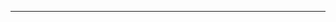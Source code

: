 <noinclude>{{template testcases notice}}</noinclude>
{{marriage/sandbox|Someone|1990}}

{{marriage/sandbox|Someone|1990|2010}}

{{marriage/sandbox|Someone|1990|2010|reason=d}}

{{marriage/sandbox|Someone|1990|2010|reason=s}}

{{marriage/sandbox|Someone|1990|2010|reason=w}}

----

{{marriage/sandbox|Someone|1990-01-01}}

{{marriage/sandbox|Someone|1990|2010-10-24}}

{{marriage/sandbox|Someone|1990|2010-10-24|reason=d}}

{{marriage/sandbox|Someone|1990|2010-10-24|reason=s}}

{{marriage/sandbox|Someone|1990|2010-10-24|reason=w}}